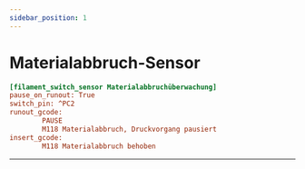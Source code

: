 ```yaml
---
sidebar_position: 1
---
```


# Materialabbruch-Sensor

```cfg title="printer.cfg"
[filament_switch_sensor Materialabbruchüberwachung]
pause_on_runout: True
switch_pin: ^PC2
runout_gcode: 
        PAUSE
        M118 Materialabbruch, Druckvorgang pausiert
insert_gcode:
        M118 Materialabbruch behoben

``` 

----